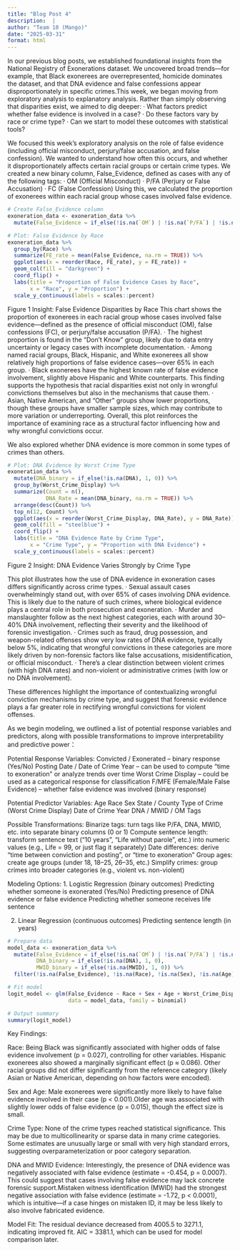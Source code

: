 ```yaml
---
title: "Blog Post 4"
description:  |
author: "Team 10 (Mango)"
date: "2025-03-31"
format: html
---
```

In our previous blog posts, we established foundational insights from the National Registry of Exonerations dataset. We uncovered broad trends—for example, that Black exonerees are overrepresented, homicide dominates the dataset, and that DNA evidence and false confessions appear disproportionately in specific crimes.This week, we began moving from exploratory analysis to explanatory analysis. Rather than simply observing that disparities exist, we aimed to dig deeper:
· What factors predict whether false evidence is involved in a case?
· Do these factors vary by race or crime type?
· Can we start to model these outcomes with statistical tools?


We focused this week’s exploratory analysis on the role of false evidence (including official misconduct, perjury/false accusation, and false confession). We wanted to understand how often this occurs, and whether it disproportionately affects certain racial groups or certain crime types.
We created a new binary column, False_Evidence, defined as cases with any of the following tags:
· OM (Official Misconduct)
· P/FA (Perjury or False Accusation)
· FC (False Confession)
Using this, we calculated the proportion of exonerees within each racial group whose cases involved false evidence.

```r
# Create False_Evidence column
exoneration_data <- exoneration_data %>%
  mutate(False_Evidence = if_else(!is.na(`OM`) | !is.na(`P/FA`) | !is.na(`FC`), 1, 0))

# Plot: False Evidence by Race
exoneration_data %>%
  group_by(Race) %>%
  summarize(FE_rate = mean(False_Evidence, na.rm = TRUE)) %>%
  ggplot(aes(x = reorder(Race, FE_rate), y = FE_rate)) +
  geom_col(fill = "darkgreen") +
  coord_flip() +
  labs(title = "Proportion of False Evidence Cases by Race",
       x = "Race", y = "Proportion") +
  scale_y_continuous(labels = scales::percent)
```
Figure 1 Insight: False Evidence Disparities by Race
This chart shows the proportion of exonerees in each racial group whose cases involved false evidence—defined as the presence of official misconduct (OM), false confessions (FC), or perjury/false accusation (P/FA).
· The highest proportion is found in the “Don't Know” group, likely due to data entry uncertainty or legacy cases with incomplete documentation.
· Among named racial groups, Black, Hispanic, and White exonerees all show relatively high proportions of false evidence cases—over 65% in each group.
· Black exonerees have the highest known rate of false evidence involvement, slightly above Hispanic and White counterparts. This finding supports the hypothesis that racial disparities exist not only in wrongful convictions themselves but also in the mechanisms that cause them.
· Asian, Native American, and “Other” groups show lower proportions, though these groups have smaller sample sizes, which may contribute to more variation or underreporting.
Overall, this plot reinforces the importance of examining race as a structural factor influencing how and why wrongful convictions occur.


We also explored whether DNA evidence is more common in some types of crimes than others.
```r
# Plot: DNA Evidence by Worst Crime Type
exoneration_data %>%
  mutate(DNA_binary = if_else(!is.na(DNA), 1, 0)) %>%
  group_by(Worst_Crime_Display) %>%
  summarize(Count = n(),
            DNA_Rate = mean(DNA_binary, na.rm = TRUE)) %>%
  arrange(desc(Count)) %>%
  top_n(12, Count) %>%
  ggplot(aes(x = reorder(Worst_Crime_Display, DNA_Rate), y = DNA_Rate)) +
  geom_col(fill = "steelblue") +
  coord_flip() +
  labs(title = "DNA Evidence Rate by Crime Type",
       x = "Crime Type", y = "Proportion with DNA Evidence") +
  scale_y_continuous(labels = scales::percent)
```
Figure 2 Insight: DNA Evidence Varies Strongly by Crime Type

This plot illustrates how the use of DNA evidence in exoneration cases differs significantly across crime types.
· Sexual assault cases overwhelmingly stand out, with over 65% of cases involving DNA evidence. This is likely due to the nature of such crimes, where biological evidence plays a central role in both prosecution and exoneration.
· Murder and manslaughter follow as the next highest categories, each with around 30–40% DNA involvement, reflecting their severity and the likelihood of forensic investigation.
· Crimes such as fraud, drug possession, and weapon-related offenses show very low rates of DNA evidence, typically below 5%, indicating that wrongful convictions in these categories are more likely driven by non-forensic factors like false accusations, misidentification, or official misconduct.
· There’s a clear distinction between violent crimes (with high DNA rates) and non-violent or administrative crimes (with low or no DNA involvement).

These differences highlight the importance of contextualizing wrongful conviction mechanisms by crime type, and suggest that forensic evidence plays a far greater role in rectifying wrongful convictions for violent offenses.


As we begin modeling, we outlined a list of potential response variables and predictors, along with possible transformations to improve interpretability and predictive power：
  
  Potential Response Variables:
  Convicted / Exonerated – binary response (Yes/No)
  Posting Date / Date of Crime Year – can be used to compute "time to exoneration" or analyze trends over time
  Worst Crime Display – could be used as a categorical response for classification
  F/MFE (Female/Male False Evidence) – whether false evidence was involved (binary response)

  Potential Predictor Variables:
  Age
  Race
  Sex
  State / County
  Type of Crime (Worst Crime Display)
  Date of Crime Year
  DNA / MWID / OM Tags
  
  Possible Transformations:
  Binarize tags: turn tags like P/FA, DNA, MWID, etc. into separate binary columns (0 or 1)
  Compute sentence length: transform sentence text ("10 years", "Life without parole", etc.) into numeric values (e.g., Life = 99, or just flag it separately)
  Date differences: derive "time between conviction and posting", or "time to exoneration"
  Group ages: create age groups (under 18, 18–25, 26–35, etc.)
  Simplify crimes: group crimes into broader categories (e.g., violent vs. non-violent)
  
  Modeling Options:
  1. Logistic Regression (binary outcomes)
  Predicting whether someone is exonerated (Yes/No)
  Predicting presence of DNA evidence or false evidence
  Predicting whether someone receives life sentence
  
  2. Linear Regression (continuous outcomes)
  Predicting sentence length (in years)

```r
# Prepare data
model_data <- exoneration_data %>%
  mutate(False_Evidence = if_else(!is.na(`OM`) | !is.na(`P/FA`) | !is.na(`FC`), 1, 0),
         DNA_binary = if_else(!is.na(DNA), 1, 0),
         MWID_binary = if_else(!is.na(MWID), 1, 0)) %>%
  filter(!is.na(False_Evidence), !is.na(Race), !is.na(Sex), !is.na(Age), !is.na(Worst_Crime_Display))

# Fit model
logit_model <- glm(False_Evidence ~ Race + Sex + Age + Worst_Crime_Display + DNA_binary + MWID_binary,
                   data = model_data, family = binomial)

# Output summary
summary(logit_model)
```

Key Findings:

Race:
Being Black was significantly associated with higher odds of false evidence involvement (p = 0.027), controlling for other variables. Hispanic exonerees also showed a marginally significant effect (p ≈ 0.086).
Other racial groups did not differ significantly from the reference category (likely Asian or Native American, depending on how factors were encoded).

Sex and Age:
Male exonerees were significantly more likely to have false evidence involved in their case (p < 0.001).Older age was associated with slightly lower odds of false evidence (p = 0.015), though the effect size is small.

Crime Type:
None of the crime types reached statistical significance. This may be due to multicollinearity or sparse data in many crime categories. Some estimates are unusually large or small with very high standard errors, suggesting overparameterization or poor category separation.

DNA and MWID Evidence:
Interestingly, the presence of DNA evidence was negatively associated with false evidence (estimate = -0.454, p = 0.0007). This could suggest that cases involving false evidence may lack concrete forensic support.Mistaken witness identification (MWID) had the strongest negative association with false evidence (estimate = -1.72, p < 0.0001), which is intuitive—if a case hinges on mistaken ID, it may be less likely to also involve fabricated evidence.

Model Fit:
The residual deviance decreased from 4005.5 to 3271.1, indicating improved fit.
AIC = 3381.1, which can be used for model comparison later.


